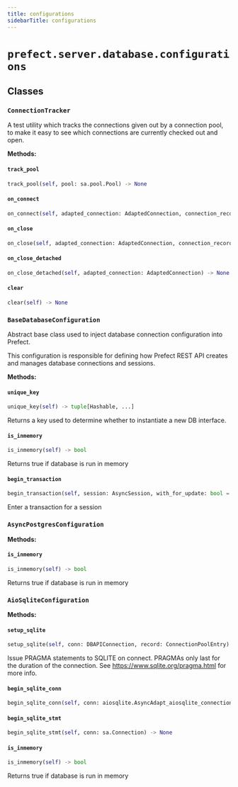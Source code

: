```yaml
---
title: configurations
sidebarTitle: configurations
---
```


# `prefect.server.database.configurations`

## Classes

### `ConnectionTracker`


A test utility which tracks the connections given out by a connection pool, to
make it easy to see which connections are currently checked out and open.


**Methods:**

#### `track_pool`

```python
track_pool(self, pool: sa.pool.Pool) -> None
```

#### `on_connect`

```python
on_connect(self, adapted_connection: AdaptedConnection, connection_record: ConnectionPoolEntry) -> None
```

#### `on_close`

```python
on_close(self, adapted_connection: AdaptedConnection, connection_record: ConnectionPoolEntry) -> None
```

#### `on_close_detached`

```python
on_close_detached(self, adapted_connection: AdaptedConnection) -> None
```

#### `clear`

```python
clear(self) -> None
```

### `BaseDatabaseConfiguration`


Abstract base class used to inject database connection configuration into Prefect.

This configuration is responsible for defining how Prefect REST API creates and manages
database connections and sessions.


**Methods:**

#### `unique_key`

```python
unique_key(self) -> tuple[Hashable, ...]
```

Returns a key used to determine whether to instantiate a new DB interface.


#### `is_inmemory`

```python
is_inmemory(self) -> bool
```

Returns true if database is run in memory


#### `begin_transaction`

```python
begin_transaction(self, session: AsyncSession, with_for_update: bool = False) -> AbstractAsyncContextManager[AsyncSessionTransaction]
```

Enter a transaction for a session


### `AsyncPostgresConfiguration`

**Methods:**

#### `is_inmemory`

```python
is_inmemory(self) -> bool
```

Returns true if database is run in memory


### `AioSqliteConfiguration`

**Methods:**

#### `setup_sqlite`

```python
setup_sqlite(self, conn: DBAPIConnection, record: ConnectionPoolEntry) -> None
```

Issue PRAGMA statements to SQLITE on connect. PRAGMAs only last for the
duration of the connection. See https://www.sqlite.org/pragma.html for more info.


#### `begin_sqlite_conn`

```python
begin_sqlite_conn(self, conn: aiosqlite.AsyncAdapt_aiosqlite_connection) -> None
```

#### `begin_sqlite_stmt`

```python
begin_sqlite_stmt(self, conn: sa.Connection) -> None
```

#### `is_inmemory`

```python
is_inmemory(self) -> bool
```

Returns true if database is run in memory

